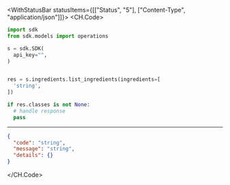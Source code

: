 

<WithStatusBar statusItems={[["Status", "5"], ["Content-Type", "application/json"]]}>
  <CH.Code>
  ```python ListIngredients.py
  import sdk
from sdk.models import operations

s = sdk.SDK(
    api_key="",
)


res = s.ingredients.list_ingredients(ingredients=[
    'string',
])

if res.classes is not None:
    # handle response
    pass
  ```
  ---

  ```json Example Response
  {
    "code": "string",
    "message": "string",
    "details": {}
  }
  ```
  </CH.Code>
</WithStatusBar>
